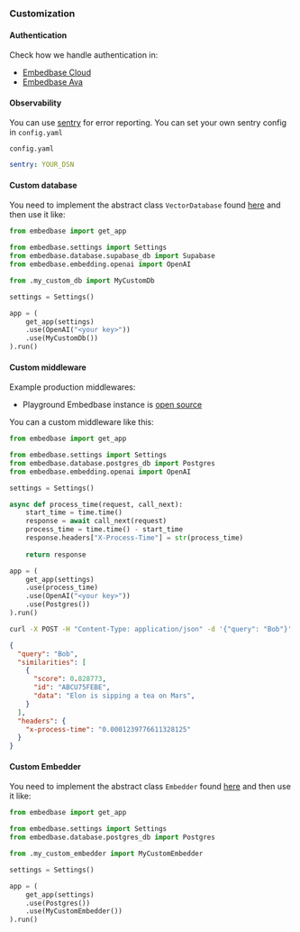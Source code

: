 
### Customization

#### Authentication

Check how we handle authentication in:
- [Embedbase Cloud](https://github.com/different-ai/embedbase-hosted/blob/f4acd1fb1465fbe0eff9add4c4aef58cef1989d2/main.py#L25)
- [Embedbase Ava](https://github.com/different-ai/embedbase-ava/blob/af5bcefeb7a2fb67bc4a5b30ba9aef7670029267/main.py#L51)

#### Observability

You can use [sentry](https://sentry.io/welcome/) for error reporting. You can set your own sentry config in `config.yaml`

`config.yaml`
```yaml
sentry: YOUR_DSN
```

#### Custom database

You need to implement the abstract class `VectorDatabase` found [here](https://github.com/different-ai/embedbase/blob/main/embedbase/database/base.py) and then use it like:

```py
from embedbase import get_app

from embedbase.settings import Settings
from embedbase.database.supabase_db import Supabase
from embedbase.embedding.openai import OpenAI

from .my_custom_db import MyCustomDb

settings = Settings()

app = (
    get_app(settings)
    .use(OpenAI("<your key>"))
    .use(MyCustomDb())
).run()
```


#### Custom middleware

Example production middlewares:

- Playground Embedbase instance is [open source](https://github.com/another-ai/embedbase-hosted)

You can a custom middleware like this:

```py
from embedbase import get_app

from embedbase.settings import Settings
from embedbase.database.postgres_db import Postgres
from embedbase.embedding.openai import OpenAI

settings = Settings()

async def process_time(request, call_next):
    start_time = time.time()
    response = await call_next(request)
    process_time = time.time() - start_time
    response.headers["X-Process-Time"] = str(process_time)
    
    return response

app = (
    get_app(settings)
    .use(process_time)
    .use(OpenAI("<your key>"))
    .use(Postgres())
).run()

```

```bash
curl -X POST -H "Content-Type: application/json" -d '{"query": "Bob"}' http://localhost:8080/v1/people/search | jq '.'
```

```json
{
  "query": "Bob",
  "similarities": [
    {
      "score": 0.828773,
      "id": "ABCU75FEBE",
      "data": "Elon is sipping a tea on Mars",
    }
  ],
  "headers": {
    "x-process-time": "0.0001239776611328125"
  }
}
```

#### Custom Embedder

You need to implement the abstract class `Embedder` found [here](https://github.com/different-ai/embedbase/blob/main/embedbase/embedding/base.py) and then use it like:

```py
from embedbase import get_app

from embedbase.settings import Settings
from embedbase.database.postgres_db import Postgres

from .my_custom_embedder import MyCustomEmbedder

settings = Settings()

app = (
    get_app(settings)
    .use(Postgres())
    .use(MyCustomEmbedder())
).run()
```
